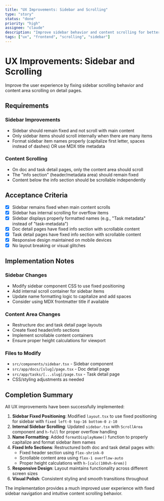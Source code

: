 ```yaml
---
title: "UX Improvements: Sidebar and Scrolling"
type: "story"
status: "done"
priority: "high"
assignee: "claude"
description: "Improve sidebar behavior and content scrolling for better user experience"
tags: ["ux", "frontend", "scrolling", "sidebar"]
---
```


# UX Improvements: Sidebar and Scrolling

Improve the user experience by fixing sidebar scrolling behavior and content area scrolling on detail pages.

## Requirements

### Sidebar Improvements

- Sidebar should remain fixed and not scroll with main content
- Only sidebar items should scroll internally when there are many items
- Format sidebar item names properly (capitalize first letter, spaces instead of dashes) OR use MDX title metadata

### Content Scrolling

- On doc and task detail pages, only the content area should scroll
- The "info section" (header/metadata area) should remain fixed
- Content below the info section should be scrollable independently

## Acceptance Criteria

- [x] Sidebar remains fixed when main content scrolls
- [x] Sidebar has internal scrolling for overflow items
- [x] Sidebar displays properly formatted names (e.g., "Task metadata" instead of "task-metadata")
- [x] Doc detail pages have fixed info section with scrollable content
- [x] Task detail pages have fixed info section with scrollable content
- [x] Responsive design maintained on mobile devices
- [x] No layout breaking or visual glitches

## Implementation Notes

### Sidebar Changes

- Modify sidebar component CSS to use fixed positioning
- Add internal scroll container for sidebar items
- Update name formatting logic to capitalize and add spaces
- Consider using MDX frontmatter title if available

### Content Area Changes

- Restructure doc and task detail page layouts
- Create fixed header/info sections
- Implement scrollable content containers
- Ensure proper height calculations for viewport

### Files to Modify

- `src/components/sidebar.tsx` - Sidebar component
- `src/app/docs/[slug]/page.tsx` - Doc detail page
- `src/app/tasks/[...slug]/page.tsx` - Task detail page
- CSS/styling adjustments as needed

## Completion Summary

All UX improvements have been successfully implemented:

1. **Sidebar Fixed Positioning**: Modified `layout.tsx` to use fixed positioning for sidebar with `fixed left-0 top-16 bottom-0 z-10`
2. **Internal Sidebar Scrolling**: Updated `sidebar.tsx` with `ScrollArea` component and `h-full` for proper overflow handling
3. **Name Formatting**: Added `formatDisplayName()` function to properly capitalize and format sidebar item names
4. **Fixed Info Sections**: Restructured both doc and task detail pages with:
   - Fixed header section using `flex-shrink-0`
   - Scrollable content area using `flex-1 overflow-auto`
   - Proper height calculations with `h-[calc(100vh-6rem)]`
5. **Responsive Design**: Layout maintains functionality across different screen sizes
6. **Visual Polish**: Consistent styling and smooth transitions throughout

The implementation provides a much improved user experience with fixed sidebar navigation and intuitive content scrolling behavior.
